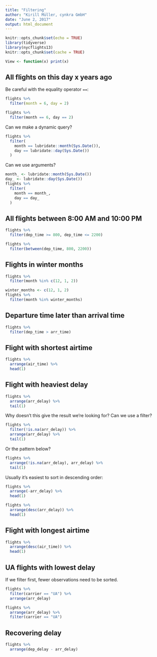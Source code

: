 ```yaml
---
title: "Filtering"
author: "Kirill Müller, cynkra GmbH"
date: "June 2, 2017"
output: html_document
---
```


```r
knitr::opts_chunk$set(echo = TRUE)
library(tidyverse)
library(nycflights13)
knitr::opts_chunk$set(cache = TRUE)

View <- function(x) print(x)
```

## All flights on this day x years ago

Be careful with the equality operator `==`:

```r
flights %>% 
  filter(month = 6, day = 2)

flights %>% 
  filter(month == 6, day == 2)
```

Can we make a dynamic query?

```r
flights %>% 
  filter(
    month == lubridate::month(Sys.Date()),
    day == lubridate::day(Sys.Date())
  )
```

Can we use arguments?

```r
month_ <- lubridate::month(Sys.Date())
day_ <- lubridate::day(Sys.Date())
flights %>% 
  filter(
    month == month_,
    day == day_
  )
```


## All flights between 8:00 AM and 10:00 PM

```r
flights %>% 
  filter(dep_time >= 800, dep_time <= 2200)
```

```r
flights %>% 
  filter(between(dep_time, 800, 2200))
```

## Flights in winter months

```r
flights %>%
  filter(month %in% c(12, 1, 2))
```

```r
winter_months <- c(12, 1, 2)
flights %>%
  filter(month %in% winter_months)
```

## Departure time later than arrival time

```r
flights %>% 
  filter(dep_time > arr_time)
```

## Flight with shortest airtime

```r
flights %>% 
  arrange(air_time) %>%
  head(1)
```


## Flight with heaviest delay

```r
flights %>% 
  arrange(arr_delay) %>%
  tail(1)
```

Why doesn't this give the result we're looking for? Can we use a filter?

```r
flights %>% 
  filter(!is.na(arr_delay)) %>%
  arrange(arr_delay) %>%
  tail(1)
```

Or the pattern below?

```r
flights %>% 
  arrange(!is.na(arr_delay), arr_delay) %>%
  tail(1)
```

Usually it's easiest to sort in descending order:

```r
flights %>% 
  arrange(-arr_delay) %>%
  head(1)
```

```r
flights %>% 
  arrange(desc(arr_delay)) %>%
  head(1)
```


## Flight with longest airtime

```r
flights %>% 
  arrange(desc(air_time)) %>%
  head(1)
```


## UA flights with lowest delay

If we filter first, fewer observations need to be sorted.

```r
flights %>% 
  filter(carrier == "UA") %>%
  arrange(arr_delay)
```


```r
flights %>% 
  arrange(arr_delay) %>%
  filter(carrier == "UA")
```


## Recovering delay

```r
flights %>% 
  arrange(dep_delay - arr_delay)
```
